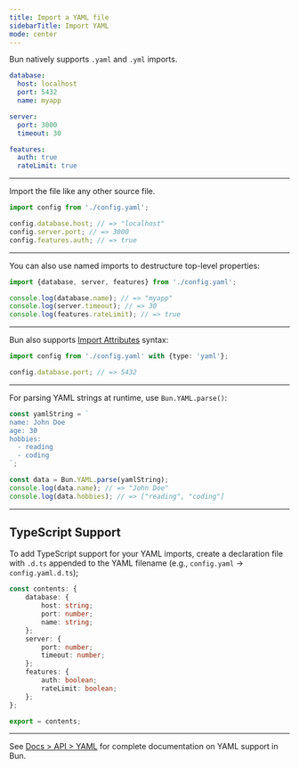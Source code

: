 ```yaml
---
title: Import a YAML file
sidebarTitle: Import YAML
mode: center
---
```


Bun natively supports `.yaml` and `.yml` imports.

```yaml config.yaml icon="file-code"
database:
  host: localhost
  port: 5432
  name: myapp

server:
  port: 3000
  timeout: 30

features:
  auth: true
  rateLimit: true
```

---

Import the file like any other source file.

```ts config.ts icon="/icons/typescript.svg"
import config from './config.yaml';

config.database.host; // => "localhost"
config.server.port; // => 3000
config.features.auth; // => true
```

---

You can also use named imports to destructure top-level properties:

```ts config.ts icon="/icons/typescript.svg"
import {database, server, features} from './config.yaml';

console.log(database.name); // => "myapp"
console.log(server.timeout); // => 30
console.log(features.rateLimit); // => true
```

---

Bun also supports [Import Attributes](https://github.com/tc39/proposal-import-attributes) syntax:

```ts config.ts icon="/icons/typescript.svg"
import config from './config.yaml' with {type: 'yaml'};

config.database.port; // => 5432
```

---

For parsing YAML strings at runtime, use `Bun.YAML.parse()`:

```ts config.ts icon="/icons/typescript.svg"
const yamlString = `
name: John Doe
age: 30
hobbies:
  - reading
  - coding
`;

const data = Bun.YAML.parse(yamlString);
console.log(data.name); // => "John Doe"
console.log(data.hobbies); // => ["reading", "coding"]
```

---

## TypeScript Support

To add TypeScript support for your YAML imports, create a declaration file with `.d.ts` appended to the YAML filename (e.g., `config.yaml` → `config.yaml.d.ts`);

```ts config.yaml.d.ts icon="/icons/typescript.svg"
const contents: {
	database: {
		host: string;
		port: number;
		name: string;
	};
	server: {
		port: number;
		timeout: number;
	};
	features: {
		auth: boolean;
		rateLimit: boolean;
	};
};

export = contents;
```

---

See [Docs > API > YAML](https://bun.com/docs/api/yaml) for complete documentation on YAML support in Bun.

